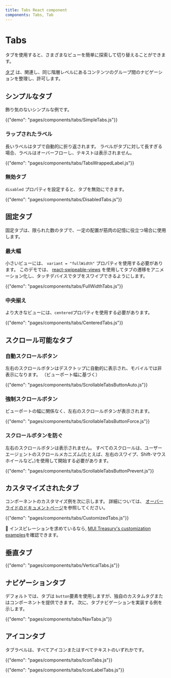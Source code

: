 ```yaml
---
title: Tabs React component
components: Tabs, Tab
---
```


# Tabs

<p class="description">タブを使用すると、さまざまなビューを簡単に探索して切り替えることができます。</p>

[タブ](https://material.io/design/components/tabs.html) は、関連し、同じ階層レベルにあるコンテンツのグループ間のナビゲーションを整理し、許可します。

## シンプルなタブ

飾り気のないシンプルな例です。

{{"demo": "pages/components/tabs/SimpleTabs.js"}}

### ラップされたラベル

長いラベルはタブで自動的に折り返されます。 ラベルがタブに対して長すぎる場合、ラベルはオーバーフローし、テキストは表示されません。

{{"demo": "pages/components/tabs/TabsWrappedLabel.js"}}

### 無効タブ

`disabled` プロパティを設定すると、タブを無効にできます。

{{"demo": "pages/components/tabs/DisabledTabs.js"}}

## 固定タブ

固定タブは、限られた数のタブで、一定の配置が筋肉の記憶に役立つ場合に使用します。

### 最大幅

小さいビューには、 `variant = "fullWidth"` プロパティを使用する必要があります。 このデモでは、 [react-swipeable-views](https://github.com/oliviertassinari/react-swipeable-views) を使用してタブの遷移をアニメーション化し、タッチデバイスでタブをスワイプできるようにします。

{{"demo": "pages/components/tabs/FullWidthTabs.js"}}

### 中央揃え

より大きなビューには、`centered`プロパティを使用する必要があります。

{{"demo": "pages/components/tabs/CenteredTabs.js"}}

## スクロール可能なタブ

### 自動スクロールボタン

左右のスクロールボタンはデスクトップに自動的に表示され、モバイルでは非表示になります。 （ビューポート幅に基づく）

{{"demo": "pages/components/tabs/ScrollableTabsButtonAuto.js"}}

### 強制スクロールボタン

ビューポートの幅に関係なく、左右のスクロールボタンが表示されます。

{{"demo": "pages/components/tabs/ScrollableTabsButtonForce.js"}}

### スクロールボタンを防ぐ

左右のスクロールボタンは表示されません。 すべてのスクロールは、ユーザーエージェントのスクロールメカニズム(たとえば、左右のスワイプ、Shift-マウスホイールなど。)を使用して開始する必要があります。

{{"demo": "pages/components/tabs/ScrollableTabsButtonPrevent.js"}}

## カスタマイズされたタブ

コンポーネントのカスタマイズ例を次に示します。 詳細については、 [オーバーライドのドキュメントページ](/customization/components/)を参照してください。

{{"demo": "pages/components/tabs/CustomizedTabs.js"}}

👑 インスピレーションを求めているなら, [MUI Treasury's customization examples](https://mui-treasury.com/components/tabs)を確認できます。

## 垂直タブ

{{"demo": "pages/components/tabs/VerticalTabs.js"}}

## ナビゲーションタブ

デフォルトでは、タブは `button`要素を使用しますが、独自のカスタムタグまたはコンポーネントを提供できます。 次に、タブナビゲーションを実装する例を示します。

{{"demo": "pages/components/tabs/NavTabs.js"}}

## アイコンタブ

タブラベルは、すべてアイコンまたはすべてテキストのいずれかです。

{{"demo": "pages/components/tabs/IconTabs.js"}}

{{"demo": "pages/components/tabs/IconLabelTabs.js"}}
